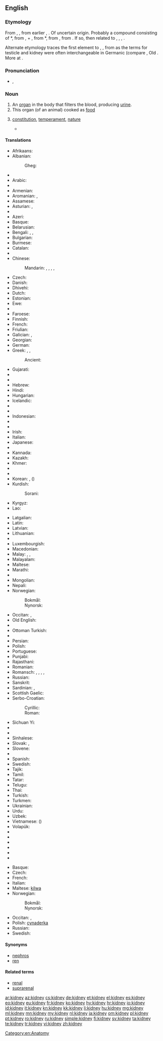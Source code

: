 ==English==
{{wikipedia}}

===Etymology===
From {{etyl|enm}} {{term|kednei|lang=enm}}, {{term|kidenei|||lang=enm}}, from earlier {{term|kidnere|kidnēre|lang=enm}}, {{term|kidenere|kidenēre|kidney|lang=enm}}. Of uncertain origin. Probably a compound consisting of {{etyl|enm|-}} *{{term||kid-, *quid-|belly, womb|lang=enm}}, from {{etyl|ang|-}} {{term|cwiþ|lang=ang}}, {{term|cwiþa||belly, womb, stomach|lang=ang}} + {{etyl|enm}} {{term|nere|nēre|kidney|lang=enm}}, from {{etyl|ang|-}} *{{term||nēore|kidney|lang=ang}}, from {{etyl|gem-pro|en}} {{recons|neuran||kidney|lang=gem-pro}}, from {{etyl|ine-pro|en}} {{recons|negʷh-r-||kidney|lang=ine-pro}}. If so, then related to {{etyl|nl|-}} {{term|nier||kidney|lang=nl}}, {{etyl|de|-}} {{term|Niere||kidney|lang=de}}, {{etyl|da|-}} {{term|nyre||kidney|lang=da}}, {{etyl|sv|-}} {{term|njure||kidney|lang=sv}}.

Alternate etymology traces the first element to {{etyl|ang|-}} {{term|ceod|cēod|lang=ang}}, {{term|codd||sack, scrotum|lang=ang}}, from {{etyl|gem-pro|en}} {{recons|keudō||sack|lang=gem-pro}} as the terms for testicle and kidney were often interchangeable in Germanic (compare {{etyl|goh|-}} {{term|nioro||kidney", also "testicle|lang=goh}}, Old {{etyl|sv|-}} {{term|vigniauri|vig-niauri|testicle|lang=sv}}. More at {{l|en|codpiece}}.

===Pronunciation===
* {{a|UK}} {{IPA|/ˈkɪdni/}}, {{X-SAMPA|/"kIdni/}}

===Noun===
{{en-noun}}

# An [[organ]] in the body that filters the blood, producing [[urine]].
# This organ (of an animal) cooked as [[food]]
# {{figuratively}} [[constitution]], [[temperament]], [[nature]]
#* {{quote-book|title=A Cooking Egg|author=[[w:T.S. Eliot|T.S. Eliot]]|url=http://www.bartleby.com/199/16.html|year=1920|passage=I shall not want Honour in Heaven<br>&nbsp;&nbsp;For I shall meet Sir Philip Sidney<br>And have talk with Coriolanus<br>&nbsp;&nbsp;And other heroes of that '''kidney'''.}}

====Translations====
{{trans-top|an organ in the body}}
* Afrikaans: {{t-|af|nier}}
* Albanian: {{t-|sq|veshkë|f}}
*: Gheg: {{tø|aln|rrâni}}
* {{trreq|am}}
* Arabic: {{t-|ar|كلية|f|tr=kúlya}}
* {{trreq|an}}
* Armenian: {{t-|hy|երիկամ|tr=erikam}}
* Aromanian: {{t-|rup|arniclju}}, {{t-|rup|riniclju}}
* Assamese: {{t-|as|বৃক্ক|tr=brikkô|sc=Beng}}
* Asturian: {{t-|ast|reñón|m}}, {{t-|ast|riñón|m}}
* {{trreq|ay}}
* Azeri: {{t+|az|böyrək}}
* Basque: {{t+|eu|giltzurrun}}
* Belarusian: {{t-|be|нырка|f|tr=nýrka|sc=Cyrl}}
* Bengali: {{t-|bn|কিডনি|tr=kiḑni|sc=Beng}}, {{t-|bn|বৃক্ক|tr=brikkô|sc=Beng}}, {{t-|bn|অন্ত্র|tr=ôntrô|sc=Beng}}
* Bulgarian: {{t+|bg|бъбрек|m|tr=bǎ̀brek}}
* Burmese: {{t+|my|ကျောက်ကပ်|tr=kjau' ka'|sc=Mymr}}
* Catalan: {{t|ca|ronyó|m}}
* {{trreq|ny}}
* Chinese:
*: Mandarin: {{t|cmn|腎臟|sc=Hani}},  {{t|cmn|肾脏|tr=shènzàng|sc=Hani}},  {{t+|cmn|腎|sc=Hani}},  {{t+|cmn|肾|tr=shèn|sc=Hani}}, {{t|cmn|腰子|tr=yāozi|sc=Hani}}
* Czech: {{t+|cs|ledvina|f}}
* Danish: {{t+|da|nyre}}
* Dhivehi: {{t-|dv|ގުރުދާ|tr=gurudā|sc=Thaa}}
* Dutch: {{t+|nl|nier}}
* Estonian: {{t-|et|neer}}
* Ewe: {{t|ee|ayiku|n}}
* {{trreq|ext}}
* Faroese: {{t-|fo|nýra|n}}
* Finnish: {{t+|fi|munuainen}}
* French: {{t+|fr|rein|m}}
* Friulian: {{tø|fur|rognon}}
* Galician: {{t+|gl|ril|m}}, {{t-|gl|rinle|m}}
* Georgian: {{t-|ka|თირკმლის|tr=t’irkmlis|sc=Geor}}
* German: {{t+|de|Niere|f}}
* Greek: {{t+|el|νεφρό|n|tr=nefró}}, {{t+|el|νεφρός|m|tr=nefrós}}, {{t+|el|νεφρί|n|tr=nefrí}}
*: Ancient: {{tø|grc|νεφρός|m|sc=polytonic}}
* Gujarati: {{t-|gu|મુત્રપિંડ|tr=mutrapiṃḍ|sc=Gujr}}
* {{trreq|ha}}
* {{trreq|haw}}
* Hebrew: {{t+|he|כליה|f|tr=kilya|sc=Hebr}}
* Hindi: {{t-|hi|गुर्दा|m|tr=gurdā|sc=Deva}}
* Hungarian: {{t+|hu|vese}}
* Icelandic: {{t+|is|nýra|n}}
* {{trreq|io}}
* {{trreq|ig}}
* Indonesian: {{t+|id|ginjal}}
* {{trreq|ia}}
* {{trreq|ie}}
* Irish: {{t-|ga|duán|m}}
* Italian: {{t+|it|rene|m}}
* Japanese: {{t+|ja|腎臓|tr=じんぞう, jinzō}}
* {{trreq|jv}}
* Kannada: {{t+|kn|ಮೂತ್ರಪಿಂಡ|tr=mūtrapiṇḍa|sc=Knda}}
* Kazakh: {{t|kk|бүйрек|tr=büyrek|sc=Cyrl}}
* Khmer: {{t-|km|តម្រងមូត្រ|tr=tɑɑmrɔɔng moot|sc=Khmr}}
* {{trreq|rw}}
* {{trreq|rn}}
* Korean: {{t+|ko|콩팥|tr=kongpat|sc=Kore}}, {{t+|ko|신장|tr=sinjang|sc=Kore}} ({{t+|ko|腎臟|sc=Kore}})
* Kurdish:
*: Sorani: {{ku-Arab|[[گورچیله‌]]}}
* Kyrgyz: {{t-|ky|бөйрөк|tr=böyrök|sc=Cyrl}}
* Lao: {{t-|lo|ໄຕ|tr=tay|sc=Laoo}}
{{trans-mid}}
* Latgalian: {{tø|ltg|eiksts}}
* Latin: {{t+|la|ren|m}}
* Latvian: {{t-|lv|niere}}
* Lithuanian: {{t-|lt|inkstas}}
* {{trreq|lg}}
* Luxembourgish: {{t-|lb|Nier|f}}
* Macedonian: {{t-|mk|бубрег|m|tr=búbreg|sc=Cyrl}}
* Malay: {{t-|ms|ginjal}}, {{t-|ms|kerinjal}}, {{t-|ms|buah pinggang}}
* Malayalam: {{t+|ml|വൃക്ക|tr=vr̥kka|sc=Mlym}}
* Maltese: {{t-|mt|kilwa|f}}
* Marathi: {{t-|mr|गुडदा|tr=guḍdā|sc=Deva}}
* {{trreq|mwl}}
* Mongolian: {{t+|mn|бөөр|tr=böör|sc=Cyrl}}
* Nepali: {{t-|ne|मिर्गौलो|tr=mirgaulō|sc=Deva}}
* Norwegian:
*: Bokmål: {{t+|no|nyre|m|f}}
*: Nynorsk: {{t-|nn|nyre|f}}
* Occitan: {{t+|oc|ren}}, {{t-|oc|arnelh}}
* Old English: {{t-|ang|ædre|f|alt=ǣdre}}
* {{trreq|or}}
* Ottoman Turkish: {{tø|ota|بوبرک|tr=böbrek|sc=ota-Arab}}
* {{trreq|ps}}
* Persian: {{t+|fa|گرده|tr=gorde}}
* Polish: {{t+|pl|nerka|f}}
* Portuguese: {{t+|pt|rim|m}}
* Punjabi: {{t-|pa|ਗੁਰਦਾ|tr=gurdā|sc=Guru}}
* Rajasthani: {{tø|raj|गुड़दौ|tr=guṛdau|sc=Deva}}
* Romanian: {{t+|ro|rinichi}}
* Romansch: {{t-|rm|gnirunchel}}, {{t-|rm|narunchel}}, {{t-|rm|niruncel}}, {{t-|rm|nirunchel}}, {{t-|rm|ranuogl}}
* Russian: {{t+|ru|почка|f|tr=póčka}}
* Sanskrit: {{t-|sa|वृक्कः|tr=vŕkkaḥ|sc=Deva}}
* Sardinian: {{t-|sc|arrene}}, {{t-|sc|rene}}
* Scottish Gaelic: {{t-|gd|dubhag|f}}
* Serbo-Croatian:
*: Cyrillic: {{t-|sh|бубрег|m|sc=Cyrl}}
*: Roman: {{t-|sh|bubreg|m}}
* Sichuan Yi: {{tø|ii|ꀑ|tr=o}}
* {{trreq|scn}}
* {{trreq|sd}}
* Sinhalese: {{t-|si|වකුගඩුව|tr=vakugaḍuva|sc=Sinh}}
* Slovak: {{t+|sk|oblička|f}}, {{t-|sk|ľadvina|f}}
* Slovene: {{t-|sl|ledvica|f}}
* {{trreq|so}}
* Spanish: {{t+|es|riñón|m}}
* Swedish: {{t+|sv|njure}}
* Tajik: {{t-|tg|гурда|tr=gurda|sc=Cyrl}}
* Tamil: {{t-|ta|சிறுநீரக|tr=ciṟunīraka|sc=Taml}}
* Tatar: {{t+|tt|бөер|tr=böyer|sc=Cyrl}}
* Telugu: {{t+|te|మూత్రపిండము|tr=mūtrapiṇḍamu|sc=Telu}}
* Thai: {{t-|th|ไต|tr=dtai|sc=Thai}}
* Turkish: {{t+|tr|böbrek}}
* Turkmen: {{t+|tk|böwrek}}
* Ukrainian: {{t+|uk|нирка|f|tr=nýrka|sc=Cyrl}}
* Urdu: {{t-|ur|گردہ|m|tr=gurdā|sc=ur-Arab}}
* Uzbek: {{t-|uz|buyrak}}
* Vietnamese: {{t+|vi|thận}} ({{t-|vi|腎}})
* Volapük: {{t+|vo|roin}}
* {{trreq|wa}}
* {{trreq|wo}}
* {{trreq|xh}}
* {{trreq|yi}}
* {{trreq|yo}}
* {{trreq|zu}}
{{trans-bottom}}

{{trans-top|food}}
* Basque: {{t+|eu|giltzurrun}}
* Czech: {{t-|cs|ledvinky|f|p}}
* French: {{t+|fr|rognon|m}}
* Italian: {{t+|it|rognone|m}}
* Maltese: [[kilwa]] {{f}}
* Norwegian:
*: Bokmål: {{t+|no|nyre|m|f}}
*: Nynorsk: {{t-|nn|nyre|f}}
{{trans-mid}}
* Occitan: {{t-|oc|renhon}}, {{t+|oc|ronhon}}
* Polish: [[cynaderka]] {{f}}
* Russian: {{t+|ru|почки|f|p|tr=póčki}}
* Swedish: {{t+|sv|njure|c}}
{{trans-bottom}}

====Synonyms====
* [[nephros]]
* [[ren]]

====Related terms====
* [[renal]]
* [[suprarenal]]

[[Category:en:Anatomy]]

[[ar:kidney]]
[[az:kidney]]
[[cs:kidney]]
[[de:kidney]]
[[et:kidney]]
[[el:kidney]]
[[es:kidney]]
[[eo:kidney]]
[[eu:kidney]]
[[fr:kidney]]
[[ko:kidney]]
[[hy:kidney]]
[[hr:kidney]]
[[io:kidney]]
[[id:kidney]]
[[it:kidney]]
[[kn:kidney]]
[[kk:kidney]]
[[li:kidney]]
[[hu:kidney]]
[[mg:kidney]]
[[ml:kidney]]
[[mn:kidney]]
[[my:kidney]]
[[nl:kidney]]
[[ja:kidney]]
[[om:kidney]]
[[pl:kidney]]
[[pt:kidney]]
[[ro:kidney]]
[[ru:kidney]]
[[simple:kidney]]
[[fi:kidney]]
[[sv:kidney]]
[[ta:kidney]]
[[te:kidney]]
[[tr:kidney]]
[[vi:kidney]]
[[zh:kidney]]